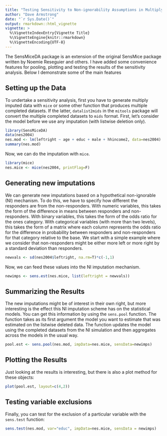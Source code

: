 ```yaml
---
title: "Testing Sensitivity to Non-ignorability Assumptions in Multiply Imputed Data"
author: "Dave Armstrong"
date: "`r Sys.Date()`"
output: rmarkdown::html_vignette
vignette: >
  %\VignetteIndexEntry{Vignette Title}
  %\VignetteEngine{knitr::rmarkdown}
  %\VignetteEncoding{UTF-8}
---
```

The SensMiceDA package is an extension of the original SensMice package written by Noemie Reseguier and others.  I have added some convenience features for pooling, plotting and testing the results of the sensitivity analysis.  Below I demonstrate some of the main features

## Setting up the Data

To undertake a sensitivity analysis, first you have to generate multiply imputed data with `mice` or some other function that produces multiple completed datasets.  If the latter, `datalist2mids` in the `mitools` package will convert the multiple completed datasets to `mids` format.  First, let's consider the model before we use any imputation (with listwise deletion only).  

```r
library(SensMiceDA)
data(nes2004)
nes.mod <- lm(leftright ~ age + educ + male + hhincome2, data=nes2004)
summary(nes.mod)
```

Now, we can do the imputation with `mice`.

```r
library(mice)
nes.mice <- mice(nes2004, printFlag=F)
```

## Generating new imputations

We can generate new imputations based on a hypothetical non-ignorable (NI) mechanism.  To do this, we have to specify how different the responders are from the non-responders.  With numeric variables, this takes the form of the difference in means between responders and non-responders.  With binary variables, this takes the form of the odds ratio for the ones category.  With categorical variables (with more than two levels), this takes the form of a matrix where each column represents the odds ratio for the difference in probability between responders and non-responders for that category relative to the base.  We start with a simple example where we consider that non-responders might be either more left or more right by a standard deviation than responders. 

```r
newvals <- sd(nes2004$leftright, na.rm=T)*c(-1,1)
```

Now, we can feed these values into the NI imputation mechanism. 

```r
newimps <- sens.est(nes.mice, list(leftright = newvals))
```

## Summarizing the Results
The new imputations might be of interest in their own right, but more interesting is the effect this NI imputation scheme has on the statistical models.  You can get this information by using the `sens.pool` function.  The function takes as its first argument the model you want to estimate that was estimated on the listwise deleted data.  The function updates the model using the completed datasets from the NI simulation and then aggregates across the models in the usual way.  

```r
pool.est <- sens.pool(nes.mod, impData=nes.mice, sensData=newimps)
```

## Plotting the Results

Just looking at the results is interesting, but there is also a plot method for these objects: 

```r
plot(pool.est, layout=c(4,2))
```

## Testing variable exclusions

Finally, you can test for the exclusion of a particular variable with the `sens.test` function: 

```r
sens.test(nes.mod, var="educ", impData=nes.mice, sensData = newimps)
```
